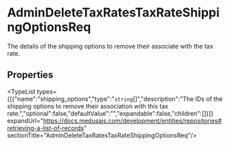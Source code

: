 
# AdminDeleteTaxRatesTaxRateShippingOptionsReq

The details of the shipping options to remove their associate with the tax rate.

## Properties

<TypeList types={[{"name":"shipping_options","type":"`string`[]","description":"The IDs of the shipping options to remove their association with this tax rate.","optional":false,"defaultValue":"","expandable":false,"children":[]}]} expandUrl="https://docs.medusajs.com/development/entities/repositories#retrieving-a-list-of-records" sectionTitle="AdminDeleteTaxRatesTaxRateShippingOptionsReq"/>
